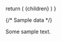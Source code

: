 
  return (
    <BaseTemplate
      filename={filename}
      path={path}
      files={files}
      meta={meta}
      includeSidebar={true}
      includeFooterNav={true}
      >
      {children}
    </BaseTemplate>)
}


{/* Sample data */}

Some sample text.
